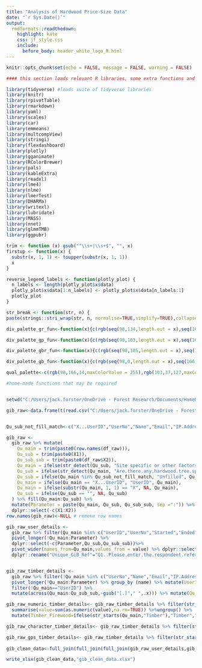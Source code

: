 ```yaml
---
title: "Analysis of Hardwood Price-Size Data"
date: "`r Sys.Date()`"
output:
  rmdformats::readthedown:
    highlight: kate
    css: jf_style.css
    include:
      before_body: header_white_logo_R.html
---
```





```r
knitr::opts_chunk$set(echo = FALSE, message = FALSE, warning = FALSE)

#### this section loads relevant R libraries, some extra functions and sets the working directory (where files are loaded/saved)####

library(tidyverse) #loads suite of tidyverse libraries
library(knitr)
library(rpivotTable)
library(rmarkdown)
library(yaml)
library(scales)
library(car)
library(emmeans)
library(multcompView)
library(stringi)
library(flexdashboard)
library(plotly)
library(gganimate)
library(RColorBrewer)
library(pals)
library(kableExtra)
library(readxl)
library(lme4)
library(nlme)
library(lmerTest)
library(DHARMa)
library(writexl)
library(lubridate)
library(MASS)
library(nnet)
library(glmmTMB)
library(ggpubr)

trim <- function (x) gsub("^\\s+|\\s+$", "", x)
firstup <- function(x) {
  substr(x, 1, 1) <- toupper(substr(x, 1, 1))
  x
}

reverse_legend_labels <- function(plotly_plot) {
  n_labels <- length(plotly_plot$x$data)
  plotly_plot$x$data[1:n_labels] <- plotly_plot$x$data[n_labels:1]
  plotly_plot
}

str_break <- function(str, n) {
paste(stringi::stri_wrap(str, n, normalise=TRUE,simplify=TRUE),collapse="\n")}

div_palette_gr_fun<-function(x){c(rgb(seq(98,134,length.out = x),seq(166,32,length.out = x),seq(14,65,length.out = x),maxColorValue = 255))}

div_palette_gp_fun<-function(x){c(rgb(seq(98,103,length.out = x),seq(166,37,length.out = x),seq(14,127,length.out = x),maxColorValue = 255))}

div_palette_gbr_fun<-function(x){c(rgb(seq(98,105,length.out = x),seq(166,65,length.out = x),seq(14,44,length.out = x),maxColorValue = 255))}

div_palette_gb_fun<-function(x){c(rgb(seq(98,0,length.out = x),seq(166,115,length.out = x),seq(14,144,length.out = x),maxColorValue = 255))}

qual_palette<-c(rgb(98,166,14,maxColorValue = 255),rgb(103,37,127,maxColorValue = 255),rgb(185,73,23,maxColorValue = 255),rgb(134,32,65,maxColorValue = 255),rgb(0,115,144,maxColorValue = 255),rgb(0,105,57,maxColorValue = 255),rgb(187,243,118,maxColorValue = 255),rgb(199,140,221,maxColorValue = 255),rgb(239,157,122,maxColorValue = 255),rgb(226,135,165,maxColorValue = 255),rgb(106,225,255,maxColorValue = 255),rgb(106,255,188,maxColorValue = 255))

#home-made functions that may be required


setwd("C:/Users/jack.forster/OneDrive - Forest Research/Documents/HomeDrive/157b22_GiB/hwpsc/Report")
```


```r

gib_raw<-data.frame(t(read.csv("C:/Users/jack.forster/OneDrive - Forest Research/Documents/HomeDrive/157b22_GiB/R Code and Data/2897344.csv")))


Qu_sub_not_fill_match<-c("X...UserID","UserNo","Name","Email","IP.Address","Unique.ID","Started","Ended","Q1..Please.enter.the.respondent.reference.number.provided.to.you.via.email..6.character.digit.alpha.numeric.reference..e.g..a12b3c..","Q2..How.many.timber.parcels.were.you.responsible.for.selling.buying.from.01.01.2022.to.31.12.2022.in.total.","Q3..Location.of.parcel..County","Q4..Location.of.parcel..Region","Q8..Please.describe.whether.this.was.a.sale.or.purchase.of.a.felled.or.standing.timber.parcel.")#  don't want these to be filled down in Qu_sub

gib_raw <-
  gib_raw %>% mutate(
    Qu_main = trim(paste0(row.names(df_raw))),
    Qu_sub = trim(paste0(X1)),
    Qu_sub_sub = trim(paste0(df_raw$X2)),
    Qu_main = ifelse(str_detect(Qu_sub, "Site specific or other factors that alter prices"),"QXX Site specific or other factors that alter prices",Qu_main),
    Qu_sub = ifelse(str_detect(Qu_main, "Are.there.any.hardwood.tree.species.that.were.not"),"Unfilled",Qu_sub),
    Qu_sub = ifelse(Qu_main %in% Qu_sub_not_fill_match, "Unfilled", Qu_sub),
    Qu_main = ifelse(Qu_main == "X...UserID", "UserID", Qu_main),
    Qu_main = ifelse(substr(Qu_main, 1, 1) == "X", NA, Qu_main),
    Qu_sub = ifelse(Qu_sub == "", NA, Qu_sub)
  ) %>% fill(Qu_main:Qu_sub) %>% 
  mutate(Parameter = paste(Qu_main, Qu_sub, Qu_sub_sub, sep =":")) %>%
  dplyr::select(-c(X1:X2))
row.names(gib_raw)<-NULL # remove row names

gib_raw_user_details <-
  gib_raw %>% filter(Qu_main %in% c("UserID","UserNo","Started","Ended","Q1..Please.enter.the.respondent.reference.number.provided.to.you.via.email..6.character.digit.alpha.numeric.reference..e.g..a12b3c..","Q2..How.many.timber.parcels.were.you.responsible.for.selling.buying.from.01.01.2022.to.31.12.2022.in.total.","Q3..Location.of.parcel..County","Q4..Location.of.parcel..Region","Q5..Overall.parcel.volume..please.answer.using.your.preferred.units...Please.provide.responses.in.either.cubic.metres.or.hoppus.feet.","Q6..Date.of.felling...estimated","Q7..Date.of.sale.purchase","Q8..Please.describe.whether.this.was.a.sale.or.purchase.of.a.felled.or.standing.timber.parcel.")) %>% mutate(Qu_main = ifelse(str_detect(Qu_main,"Q5.."),paste0(Qu_main,":",Qu_sub_sub),Qu_main)) %>%
  pivot_longer(!Qu_main:Parameter) %>%
  dplyr::select(-c(Parameter,Qu_sub,Qu_sub_sub))%>%
  pivot_wider(names_from=Qu_main,values_from = value) %>% dplyr::select(-name) %>%
  dplyr::rename("Unique_GiB_Ref"="Q1..Please.enter.the.respondent.reference.number.provided.to.you.via.email..6.character.digit.alpha.numeric.reference..e.g..a12b3c..","N_Timber_Parcels"="Q2..How.many.timber.parcels.were.you.responsible.for.selling.buying.from.01.01.2022.to.31.12.2022.in.total.","County"="Q3..Location.of.parcel..County","Region"="Q4..Location.of.parcel..Region","Parcel_Volume_m3"="Q5..Overall.parcel.volume..please.answer.using.your.preferred.units...Please.provide.responses.in.either.cubic.metres.or.hoppus.feet.:Q5.1.1. m3","Parcel_Volume_hft"="Q5..Overall.parcel.volume..please.answer.using.your.preferred.units...Please.provide.responses.in.either.cubic.metres.or.hoppus.feet.:Q5.1.2. hft","Date_felled_est"="Q6..Date.of.felling...estimated","Date_sale_purchase_est"="Q7..Date.of.sale.purchase","Cat_Key_Trt"="Q8..Please.describe.whether.this.was.a.sale.or.purchase.of.a.felled.or.standing.timber.parcel.")


gib_raw_timber_details <-
  gib_raw %>% filter(!Qu_main %in% c("UserNo","Name","Email","IP.Address","Unique.ID","Started","Ended","Q1..Please.enter.the.respondent.reference.number.provided.to.you.via.email..6.character.digit.alpha.numeric.reference..e.g..a12b3c..","Q2..How.many.timber.parcels.were.you.responsible.for.selling.buying.from.01.01.2022.to.31.12.2022.in.total.","Q3..Location.of.parcel..County","Q4..Location.of.parcel..Region","Q5..Overall.parcel.volume..please.answer.using.your.preferred.units...Please.provide.responses.in.either.cubic.metres.or.hoppus.feet.","Q6..Date.of.felling...estimated","Q7..Date.of.sale.purchase","Q8..Please.describe.whether.this.was.a.sale.or.purchase.of.a.felled.or.standing.timber.parcel.")) %>%
  pivot_longer(!Qu_main:Parameter) %>% group_by (name) %>% mutate(UserID=value[Qu_main=="UserID"]) %>%ungroup() %>% 
  filter(!Qu_main=="UserID") %>%
  mutate(across(Qu_main:Qu_sub_sub,~gsub("[.]"," ",.x))) %>% mutate(Qu_main=trim(substr(Qu_main,4,nchar(Qu_main))), Qu_sub=ifelse(str_detect(Qu_sub,"Unfilled"),"Unfilled",trim(substr(Qu_sub,7,nchar(Qu_sub)))), Qu_sub_sub=ifelse(str_detect(Qu_sub_sub,"Unfilled"),"Unfilled",trim(substr(Qu_sub_sub,9,nchar(Qu_sub_sub))))) 

gib_raw_numeric_timber_details<- gib_raw_timber_details %>% filter(str_starts(Qu_main,"Timber|Firewood")) %>% dplyr::select(UserID,Qu_main,Qu_sub,Qu_sub_sub,value) %>% group_by(UserID,Qu_main,Qu_sub,Qu_sub_sub) %>%
  summarise(value=sum(as.numeric(value),na.rm=TRUE)) %>%ungroup() %>%
  mutate(Timber_Firewood=ifelse(str_starts(Qu_main,"Timber"),"Timber","Firewood"),Tree_Species_Product=Qu_sub)%>%dplyr::select(UserID,Timber_Firewood,Tree_Species_Product,Qu_sub_sub,value)%>%pivot_wider(names_from=Qu_sub_sub, values_from=value)

gib_raw_character_timber_details<- gib_raw_timber_details %>% filter(str_starts(Qu_main,"Timber|Firewood")==FALSE)%>%filter(str_starts(Qu_main,"Location of timber parcel")==FALSE) %>% dplyr::select(UserID,Qu_main,value) %>% distinct() %>% arrange(desc(value)) %>% group_by(UserID,Qu_main)%>%slice_head(n=1) %>% pivot_wider(names_from=Qu_main, values_from=value)

gib_raw_gps_timber_details<- gib_raw_timber_details %>% filter(str_starts(Qu_main,"Timber|Firewood")==FALSE)%>%filter(str_starts(Qu_main,"Location of timber parcel")) %>% dplyr::select(UserID,Qu_sub_sub,value) %>% distinct() %>% arrange(desc(value)) %>% group_by(UserID,Qu_sub_sub)%>%slice_head(n=1) %>% pivot_wider(names_from=Qu_sub_sub, values_from=value)
  
gib_clean_data<-full_join(full_join(full_join(gib_raw_user_details,gib_raw_character_timber_details),gib_raw_gps_timber_details),gib_raw_numeric_timber_details)

write_xlsx(gib_clean_data,"gib_clean_data.xlsx")
```


